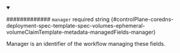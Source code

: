 
<details className="config-field" data-expandable="false" open>
<summary>

############# `manager` <span className="config-field-required" data-required="false">required</span> <span className="config-field-type">string</span> <span className="config-field-default"></span> <span className="config-field-enum"></span> {#controlPlane-coredns-deployment-spec-template-spec-volumes-ephemeral-volumeClaimTemplate-metadata-managedFields-manager}

Manager is an identifier of the workflow managing these fields.

</summary>



</details>
